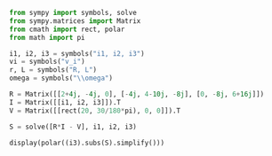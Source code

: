 ```python
from sympy import symbols, solve
from sympy.matrices import Matrix
from cmath import rect, polar
from math import pi

i1, i2, i3 = symbols("i1, i2, i3")
vi = symbols("v_i")
r, L = symbols("R, L")
omega = symbols("\\omega")

R = Matrix([[2+4j, -4j, 0], [-4j, 4-10j, -8j], [0, -8j, 6+16j]])
I = Matrix([[i1, i2, i3]]).T
V = Matrix([[rect(20, 30/180*pi), 0, 0]]).T

S = solve([R*I - V], i1, i2, i3)

display(polar((i3).subs(S).simplify()))
```
